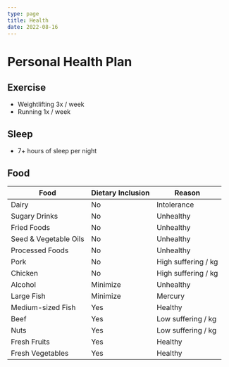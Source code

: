 ```yaml
---
type: page
title: Health
date: 2022-08-16
---
```


# Personal Health Plan

## Exercise

- Weightlifting 3x / week
- Running 1x / week

## Sleep

- 7+ hours of sleep per night

## Food

| Food | Dietary Inclusion | Reason |
| ----------- | ----------- | ----------- |
| Dairy | No | Intolerance |
| Sugary Drinks | No | Unhealthy |
| Fried Foods | No | Unhealthy |
| Seed & Vegetable Oils | No | Unhealthy |
| Processed Foods | No | Unhealthy |
| Pork | No | High suffering / kg |
| Chicken | No | High suffering / kg |
| Alcohol | Minimize | Unhealthy |
| Large Fish | Minimize | Mercury |
| Medium-sized Fish | Yes | Healthy |
| Beef | Yes | Low suffering / kg |
| Nuts | Yes | Low suffering / kg |
| Fresh Fruits | Yes | Healthy |
| Fresh Vegetables | Yes | Healthy |
